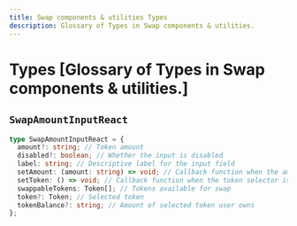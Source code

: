```yaml
---
title: Swap components & utilities Types
description: Glossary of Types in Swap components & utilities.
---
```


# Types [Glossary of Types in Swap components & utilities.]

## `SwapAmountInputReact`

```ts
type SwapAmountInputReact = {
  amount?: string; // Token amount
  disabled?: boolean; // Whether the input is disabled
  label: string; // Descriptive label for the input field
  setAmount: (amount: string) => void; // Callback function when the amount changes
  setToken: () => void; // Callback function when the token selector is clicked
  swappableTokens: Token[]; // Tokens available for swap
  token?: Token; // Selected token
  tokenBalance?: string; // Amount of selected token user owns
};
```
